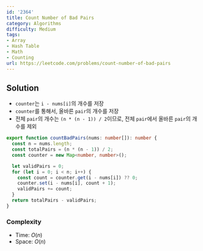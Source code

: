 ```yaml
---
id: '2364'
title: Count Number of Bad Pairs
category: Algorithms
difficulty: Medium
tags:
- Array
- Hash Table
- Math
- Counting
url: https://leetcode.com/problems/count-number-of-bad-pairs
---
```


## Solution

- `counter`는 `i - nums[i]`의 개수를 저장
- `counter`를 통해서, 올바른 `pair`의 개수를 저장
- 전체 `pair`의 개수는 `(n * (n - 1)) / 2`이므로, 전체 `pair`에서 올바른 `pair`의 개수를 제외

```typescript filename="solution.ts" copy
export function countBadPairs(nums: number[]): number {
  const n = nums.length;
  const totalPairs = (n * (n - 1)) / 2;
  const counter = new Map<number, number>();

  let validPairs = 0;
  for (let i = 0; i < n; i++) {
    const count = counter.get(i - nums[i]) ?? 0;
    counter.set(i - nums[i], count + 1);
    validPairs += count;
  }
  return totalPairs - validPairs;
}
```

### Complexity

- Time: $O(n)$
- Space: $O(n)$

